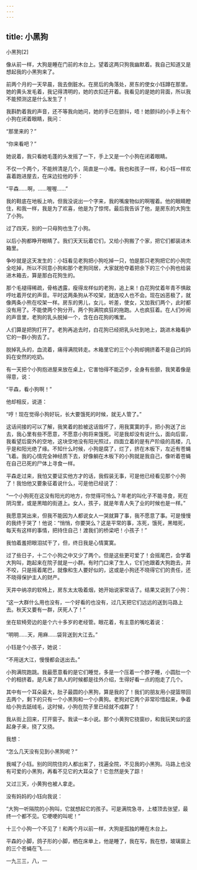 ```yaml
---
---
---
```

title: 小黑狗
---




小黑狗[2]



像从前一样，大狗是睡在门前的木台上。望着这两只狗我幽默着。我自己知道又是想起我的小黑狗来了。

前两个月的一天早晨，我去倒脏水。在房后的角落处，房东的使女小钰蹲在那里。她的黄头发毛着，我记得清明的，她的衣扣还开着。我看见的是她的背面，所以我不能预测这是什么发生了！

我斟酌着我的声音，还不等我向她问，她的手已在颤抖，唔！她颤抖的小手上有个小狗在闭着眼睛，我问：

“那里来的？”

“你来看吧？”

她说着，我只看她毛蓬的头发摇了一下，手上又是一个小狗在闭着眼睛。

不仅一个两个，不能辨清是几个，简直是一小堆。我也和孩子一样，和小钰一样欢喜着跑进屋去，在床边拉他的手：

“平森……啊，……喔喔……”

我的鞋底在地板上响，但我没说出一个字来，我的嘴废物似的啊喔着。他的眼睛瞪住，和我一样，我是为了欢喜，他是为了惊愕。最后我告诉了他，是房东的大狗生了小狗。

过了四天，别的一只母狗也生了小狗。

以后小狗都睁开眼睛了。我们天天玩着它们，又给小狗搬了个家，把它们都装进木箱里。

争吵就是这天发生的：小钰看见老狗把小狗吃掉一只，怕是那只老狗把它的小狗完全吃掉，所以不同意小狗和那个老狗同居，大家就抢夺着把余下的三个小狗也给装进木箱去，算是那白花狗生的。

那个毛褪得稀疏，骨格透露，瘦得龙样似的老狗，追上来！白花狗仗着年青不惧敌哼吐着开仗的声音。平时这两条狗从不咬架，就连咬人也不会。现在凶恶极了，就像两条小熊在咬架一样。房东的男儿，女儿，听差，使女，又加我们两个，此时都没有用了。不能使两个狗分开。两个狗满院疯狂的拖跑。人也疯狂着。在人们吵闹的声音里，老狗的乳头脱掉一个，含在白花狗的嘴里。

人们算是把狗打开了。老狗再追去时，白花狗已经把乳头吐到地上，跳进木箱看护它的一群小狗去了。

脱掉乳头的，血流着，痛得满院转走。木箱里它的三个小狗却拥挤着不是自己的妈妈在安然的吃奶。

有一天把个小狗抱进屋来放在桌上，它害怕得不能迈步，全身有些颤，我笑着像是得意，说：

“平森，看小狗啊！”

他却相反，说道：

“哼！现在觉得小狗好玩，长大要饿死的时候，就无人管了。”

这话间接的可以了解，我笑着的脸被这话毁坏了，用我寞寞的手，把小狗送了出去，我心里有些不愿意，不愿意小狗将来饿死。可是我却没有说什么，面向后窗，我看望后窗外的空地，这块空地没有阳光照过，四面立着的是有产阶级的高楼，几乎是和阳光绝了缘。不知什么时候，小狗是腐了，烂了，挤在木板下，左近有苍蝇飞着。我的心情完全神经质下去，好像躺在木板下的小狗就是我自己，像听着苍蝇在自己已死的尸体上寻食一样。

平森走过来，我怕又要证实他方才的话，我假装无事，可是他已经看见那个小狗了！我怕他又要象征着说什么，可是他已经说了：

“一个小狗死在这没有阳光的地方，你觉得可怜么？年老的叫化子不能寻食，死在阴沟里，或是黑暗的街道上。女人，孩子，就是年青人失了业的时候也是一样。”

我愿意哭出来，但我不能因为人都说女人一哭就算了事，我不愿意了事。可是慢慢的我终于哭了！他说：“悄悄，你要哭么？这是平常的事，冻死，饿死，黑暗死，每天有这样的事情，把持住自己！渡我们的桥梁吧！小孩子！”

我怕着羞把眼泪拭干了，但，终日我是心情寞寞。

过了些日子，十二个小狗之中又少了两个。但是这些更可爱了！会摇尾巴，会学着大狗叫，跑起来在院子就是一小群。有时门口来了生人，它们也跟着大狗跑去，并不咬，只是摇着尾巴，就像和生人要好似的，这或是小狗还不晓得它们的责任，还不晓得保护主人的财产。

天井中纳凉的软椅上，房东太太吸着烟，她开始说家常话了。结果又说到了小狗：

“这一大群什么用也没有，一个好看的也没有，过几天把它们远远的送到马路上去。秋天又要有一群，厌死人了！”

坐在软椅旁边的是个六十多岁的老经管。眼花着，有主意的嘴吃着说：

“明明……天，用麻……袋背送到大江去。”

小钰是个小孩子，她说：

“不用送大江，慢慢都会送出去。”

小狗满院跑跳。我最愿意看的是它们睡觉，多是一个压着一个脖子睡，小圆肚一个个的相挤着。是凡来了熟人的时候都是往外介绍，生得好看一点的抱走了几个。

其中有一个耳朵最大，肚子最圆的小黑狗，算是我的了！我们的朋友用小提篮带回去两个，剩下的只有一个小黑狗和一个小黄狗。老狗对它两个非常珍惜起来，争着给小狗去舐绒毛，这时候，小狗在院子里已经就不成群了！

我从街上回来，打开窗子。我读一本小说。那个小黄狗它挠窗纱，和我玩笑似的竖起身子来，挠了又挠。

我想：

“怎么几天没有见到小黑狗呢？”

我喊了小钰。别的同院住的人都出来了，找遍全院，不见我的小黑狗。马路上也没有可爱的小黑狗，再看不见它的大耳朵了！它忽然是失了踪！

又过三天，小黄狗也被人拿走。

没有妈妈的小钰向我说：

“大狗一听隔院的小狗叫，它就想起它的孩子。可是满院急寻，上楼顶去张望，最终一个都不见。它哽哽的叫呢！”

十三个小狗一个不见了！和两个月以前一样，大狗是孤独的睡在木台上。

平森的小脚，鸽子形的小脚，栖在床单上，他是睡了，我在写，我在想，玻璃窗上的三个苍蝇在飞……

一九三三，八，一